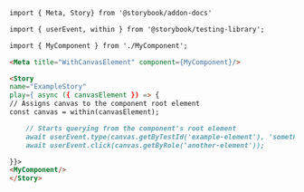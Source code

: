 ```md
import { Meta, Story} from '@storybook/addon-docs'

import { userEvent, within } from '@storybook/testing-library';

import { MyComponent } from './MyComponent';

<Meta title="WithCanvasElement" component={MyComponent}/>

<Story
name="ExampleStory"
play={ async ({ canvasElement }) => {
// Assigns canvas to the component root element
const canvas = within(canvasElement);

    // Starts querying from the component's root element
    await userEvent.type(canvas.getByTestId('example-element'), 'something');
    await userEvent.click(canvas.getByRole('another-element'));

}}>
<MyComponent/>
</Story>
```
